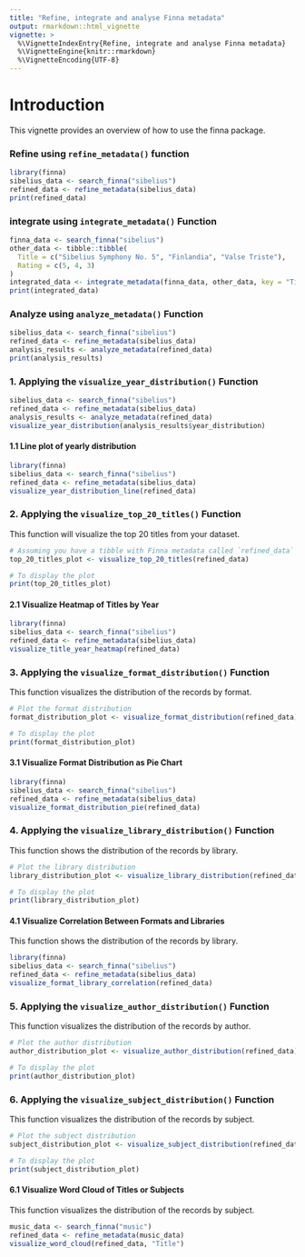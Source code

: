 ```yaml
---
title: "Refine, integrate and analyse Finna metadata"
output: rmarkdown::html_vignette
vignette: >
  %\VignetteIndexEntry{Refine, integrate and analyse Finna metadata}
  %\VignetteEngine{knitr::rmarkdown}
  %\VignetteEncoding{UTF-8}
---
```


# Introduction

This vignette provides an overview of how to use the finna package.

### **Refine using ` refine_metadata()` function**

```r
library(finna)
sibelius_data <- search_finna("sibelius")
refined_data <- refine_metadata(sibelius_data)
print(refined_data)
```

### **integrate using ` integrate_metadata()` Function**


```r
finna_data <- search_finna("sibelius")
other_data <- tibble::tibble(
  Title = c("Sibelius Symphony No. 5", "Finlandia", "Valse Triste"),
  Rating = c(5, 4, 3)
)
integrated_data <- integrate_metadata(finna_data, other_data, key = "Title")
print(integrated_data)
```


### **Analyze using ` analyze_metadata()` Function**

```r
sibelius_data <- search_finna("sibelius")
refined_data <- refine_metadata(sibelius_data)
analysis_results <- analyze_metadata(refined_data)
print(analysis_results)
```

### 1. **Applying the `visualize_year_distribution()` Function**

```r
sibelius_data <- search_finna("sibelius")
refined_data <- refine_metadata(sibelius_data)
analysis_results <- analyze_metadata(refined_data)
visualize_year_distribution(analysis_results$year_distribution)
```

#### 1.1 Line plot of yearly distribution
```r
library(finna)
sibelius_data <- search_finna("sibelius")
refined_data <- refine_metadata(sibelius_data)
visualize_year_distribution_line(refined_data)
```

### 2. **Applying the `visualize_top_20_titles()` Function**

This function will visualize the top 20 titles from your dataset.

```r
# Assuming you have a tibble with Finna metadata called `refined_data`
top_20_titles_plot <- visualize_top_20_titles(refined_data)

# To display the plot
print(top_20_titles_plot)
```

#### 2.1 Visualize Heatmap of Titles by Year
```r
library(finna)
sibelius_data <- search_finna("sibelius")
refined_data <- refine_metadata(sibelius_data)
visualize_title_year_heatmap(refined_data)
```

### 3. **Applying the `visualize_format_distribution()` Function**

This function visualizes the distribution of the records by format.

```r
# Plot the format distribution
format_distribution_plot <- visualize_format_distribution(refined_data)

# To display the plot
print(format_distribution_plot)
```
#### 3.1 Visualize Format Distribution as Pie Chart
```r
library(finna)
sibelius_data <- search_finna("sibelius")
refined_data <- refine_metadata(sibelius_data)
visualize_format_distribution_pie(refined_data)
```

### 4. **Applying the `visualize_library_distribution()` Function**

This function shows the distribution of the records by library.

```r
# Plot the library distribution
library_distribution_plot <- visualize_library_distribution(refined_data)

# To display the plot
print(library_distribution_plot)
```
#### 4.1 **Visualize Correlation Between Formats and Libraries**

This function shows the distribution of the records by library.

```r
library(finna)
sibelius_data <- search_finna("sibelius")
refined_data <- refine_metadata(sibelius_data)
visualize_format_library_correlation(refined_data)
```


### 5. **Applying the `visualize_author_distribution()` Function**

This function visualizes the distribution of the records by author.

```r
# Plot the author distribution
author_distribution_plot <- visualize_author_distribution(refined_data)

# To display the plot
print(author_distribution_plot)
```

### 6. **Applying the `visualize_subject_distribution()` Function**

This function visualizes the distribution of the records by subject.

```r
# Plot the subject distribution
subject_distribution_plot <- visualize_subject_distribution(refined_data)

# To display the plot
print(subject_distribution_plot)
```
#### 6.1 **Visualize Word Cloud of Titles or Subjects**

This function visualizes the distribution of the records by subject.

```r
music_data <- search_finna("music")
refined_data <- refine_metadata(music_data)
visualize_word_cloud(refined_data, "Title")
```
